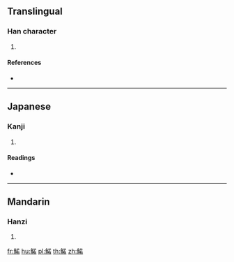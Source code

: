 {{character info/new}}
==Translingual==

===Han character===
{{Han char|rn=195|rad=魚|as=09|sn=20|four=|canj=NFTKR}}

# {{defn|Han|sort=魚09}}

====References====
* {{Han ref|kx=1475.161|dkj=46356|dj=2007.050|hdz=74699.200|uh=9C19|ud=39961}}

----

==Japanese==

===Kanji===
{{ja-kanji|grade=|rs=魚09}}

# {{defn|lang=ja|sort=魚09}}

====Readings====
* {{ja-readings|on=[[はや]] (haya)|kun=[[わかさぎ]] (wakasagi)}}

----

==Mandarin==

===Hanzi===
{{cmn-hanzi|pin=[[ruò]] ([[ruo4]])|wg=jo<sup>4</sup>}}

# {{defn|lang=cmn|sort=魚09}}

[[fr:鰙]]
[[hu:鰙]]
[[pl:鰙]]
[[th:鰙]]
[[zh:鰙]]